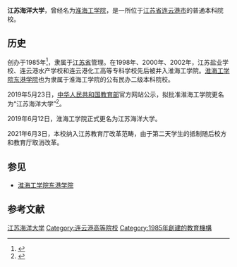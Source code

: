 {{coord|34.60752|N|119.220046|E|display=title}}
{{University
|name=         江苏海洋大学
|image=        
|established=  1985年  
|city=         [[连云港|连云港]]
|country=      {{CHN}} 
|motto=        严师尊道、明德至善
|type=         公办
|secretary=    [[王自力|王自力]]
|president=    [[宁晓明|宁晓明]]
|province=     [[江苏|江苏]]
|campus=       市区及郊区
|affiliations= [[江苏省|江苏省]]
|website=      https://www.jou.edu.cn/
}}
'''江苏海洋大学'''，曾经名为[[淮海工学院|淮海工学院]]，是一所位于[[江苏省|江苏省]][[连云港市|连云港市]]的普通本科院校。

==历史==
创办于1985年<ref>{{Cite web |url=https://www.jou.edu.cn/ |title=官方网站 |access-date=2021-09-05 |archive-date=2021-11-30 |archive-url=https://web.archive.org/web/20211130223300/https://www.jou.edu.cn/ |dead-url=no }}</ref>，隶属于[[江苏省|江苏省]]管理。在1998年、2000年、2002年，江苏盐业学校、连云港水产学校和连云港化工高等专科学校先后被并入淮海工学院。[[淮海工学院东港学院|淮海工学院东港学院]]也为隶属于淮海工学院的公有民办二级本科院校。

2019年5月23日，[[中华人民共和国教育部|中华人民共和国教育部]]官方网站公示，拟批准淮海工学院更名为“江苏海洋大学”<ref>{{cite web|accessdate=2019-05-24|title=教育部拟批准设置11所高校：3新设4转设4更名|url=http://edu.people.com.cn/n1/2019/0524/c1053-31101844.html|website=人民网|archive-date=2019-05-24|archive-url=https://web.archive.org/web/20190524074943/http://edu.people.com.cn/n1/2019/0524/c1053-31101844.html|dead-url=no}}</ref>。

2019年6月12日，淮海工学院正式更名为江苏海洋大学。

2021年6月3日，本校纳入江苏教育厅改革范畴，由于第二天学生的抵制随后校方和教育厅取消改革。

==参见==
*[[淮海工学院东港学院|淮海工学院东港学院]]

==参考文献==
{{reflist}}

{{江苏高等院校}}
[[Category:江苏海洋大学|]]
[[Category:连云港高等院校|Category:连云港高等院校]]
[[Category:1985年創建的教育機構|Category:1985年創建的教育機構]]